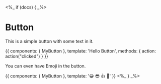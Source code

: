 <%_ if (docs) { _%>

<Meta title="MDX|Button" component={MyButton} />

# Button

This is a simple button with some text in it.

<Preview>
  <Story name="With Text">
    {{
        components: { MyButton },
        template: '<my-button @click="action">Hello Button</my-button>',
        methods: { action: action("clicked") }
    }}
  </Story>
</Preview>

You can even have Emoji in the button.

<Preview>
  <Story name="With Some Emoji">
    {{
        components: { MyButton },
        template: '<my-button>😀 😎 👍 💯</my-button>'
    }}
  </Story>
</Preview>
<%_ } _%>
